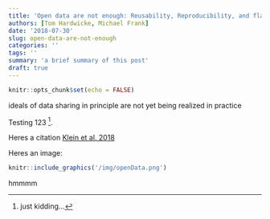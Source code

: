 ```yaml
---
title: 'Open data are not enough: Reusability, Reproducibility, and flat-pack furniture'
authors: [Tom Hardwicke, Michael Frank]
date: '2018-07-30'
slug: open-data-are-not-enough
categories: ''
tags: ''
summary: 'a brief summary of this post'
draft: true
---
```


```r
knitr::opts_chunk$set(echo = FALSE)
```

ideals of data sharing in principle are not yet being realized in practice


Testing 123 [^footnote1].

Heres a citation [Klein et al. 2018](http://doi.org/10.1525/collabra.158)


Heres an image:

```r
knitr::include_graphics('/img/openData.png')
```

hmmmm

[^footnote1]: just kidding...

